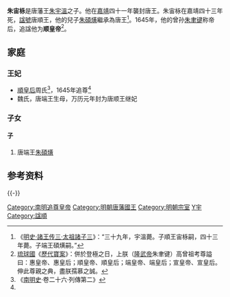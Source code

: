 '''朱宙栐'''{{BD|1538年||1564年|catIdx=Z朱宙栐}}是唐藩王[[朱宇溫|朱宇溫]]之子。他在[[嘉靖|嘉靖]]四十一年襲封唐王。朱宙栐在嘉靖四十三年死，[[諡號|諡號]]唐順王，他的兒子[[朱碩熿|朱碩熿]]繼承為唐王<ref>《[[s:明史/卷118|明史·諸王传三·太祖諸子三]]》：“三十九年，宇溫薨。子順王宙栐嗣，四十三年薨。子端王碩熿嗣。”</ref>。1645年，他的曾孙[[隆武帝|朱聿键]]称帝后，追諡他为'''顺皇帝'''<ref name="a">[[琉球國|琉球國]]《[[歷代寶案|歷代寶案]]》：併於登極之日，上朕（[[隆武帝|隆武帝]]朱聿键）高曾祖考尊謚曰：惠皇帝、惠皇后；順皇帝、順皇后；端皇帝、端皇后；宣皇帝、宣皇后。伸此尊親之典，盡朕孺慕之誠。</ref>。

== 家庭 ==
=== 王妃 ===
*[[順皇后_(明朝)|順皇后]]周氏<ref>《[[南明史_(錢海岳)|南明史]]·卷二十六·列傳第二》</ref>，1645年追尊<ref name="a" />
*魏氏，唐端王生母，万历元年封为唐顺王继妃

=== 子女 ===
==== 子 ====
#唐端王[[朱碩熿|朱碩熿]]

==参考资料==
{{reflist}}

{{-}}
{{s-start}}
{{s-before|父敬王[[朱宇溫|朱宇溫]]}}
{{s-ttl|title=[[明朝藩王列表_(唐王系)|明唐國國王]]|years=1562年─1564年}}
{{s-aft|after=子端王[[朱碩熿|朱碩熿]]}}
{{end}}
{{明朝皇帝}}

[[Category:南明追尊皇帝|Category:南明追尊皇帝]]
[[Category:明朝唐藩國王|Category:明朝唐藩國王]]
[[Category:明朝宗室|Category:明朝宗室]]
[[Category:朱姓|Y宇]]
[[Category:諡順|Category:諡順]]